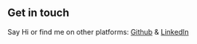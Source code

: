 ## Get in touch
Say Hi or find me on other platforms: [Github](https://github.com/ziaulsid) & [LinkedIn](https://www.linkedin.com/in/siddiquiziaulhaq/)